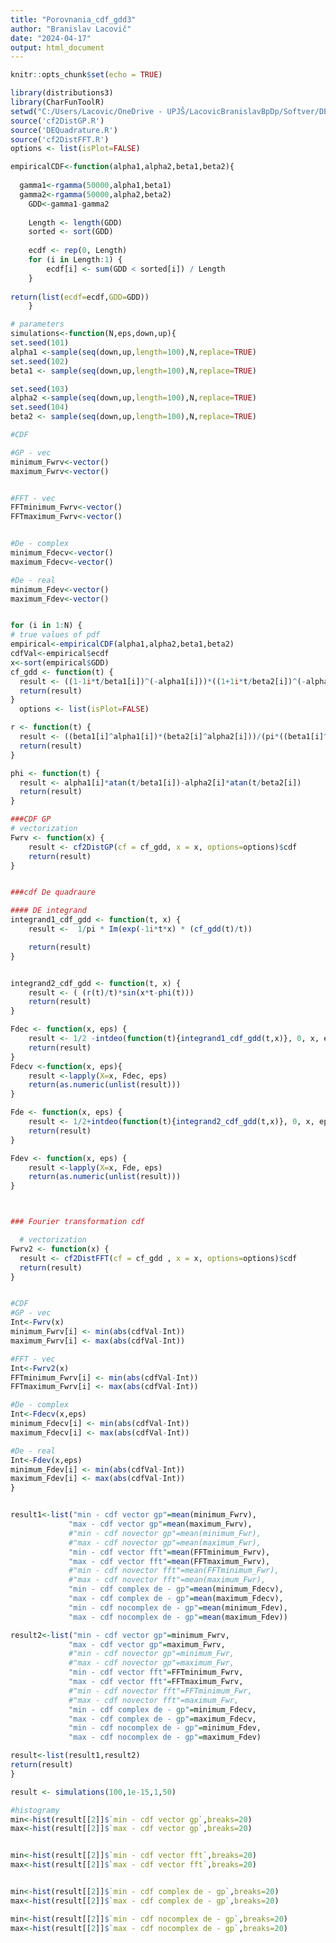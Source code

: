 ---
title: "Porovnania_cdf_gdd3"
author: "Branislav Lacovič"
date: "2024-04-17"
output: html_document
---

```{r setup, include=FALSE}
knitr::opts_chunk$set(echo = TRUE)
```

```{r}
library(distributions3)
library(CharFunToolR)
setwd("C:/Users/Lacovic/OneDrive - UPJŠ/LacovicBranislavBpDp/Softver/DE_kvadratura/skuska GDD")
source('cf2DistGP.R')
source('DEQuadrature.R')
source('cf2DistFFT.R')
options <- list(isPlot=FALSE)
```

```{r}
empiricalCDF<-function(alpha1,alpha2,beta1,beta2){
  
  gamma1<-rgamma(50000,alpha1,beta1)
  gamma2<-rgamma(50000,alpha2,beta2)
    GDD<-gamma1-gamma2
  
    Length <- length(GDD) 
    sorted <- sort(GDD) 
      
    ecdf <- rep(0, Length) 
    for (i in Length:1) { 
        ecdf[i] <- sum(GDD < sorted[i]) / Length 
    } 
  
return(list(ecdf=ecdf,GDD=GDD))
    }

```


```{r}
# parameters
simulations<-function(N,eps,down,up){
set.seed(101)
alpha1 <-sample(seq(down,up,length=100),N,replace=TRUE) 
set.seed(102)
beta1 <- sample(seq(down,up,length=100),N,replace=TRUE)

set.seed(103)
alpha2 <-sample(seq(down,up,length=100),N,replace=TRUE) 
set.seed(104)
beta2 <- sample(seq(down,up,length=100),N,replace=TRUE)

#CDF

#GP - vec
minimum_Fwrv<-vector()
maximum_Fwrv<-vector()


#FFT - vec
FFTminimum_Fwrv<-vector()
FFTmaximum_Fwrv<-vector()


#De - complex
minimum_Fdecv<-vector()
maximum_Fdecv<-vector()

#De - real
minimum_Fdev<-vector()
maximum_Fdev<-vector()


for (i in 1:N) {
# true values of pdf 
empirical<-empiricalCDF(alpha1,alpha2,beta1,beta2) 
cdfVal<-empirical$ecdf
x<-sort(empirical$GDD)
cf_gdd <- function(t) {
  result <- ((1-1i*t/beta1[i])^(-alpha1[i]))*((1+1i*t/beta2[i])^(-alpha2[i]))
  return(result)
}
  options <- list(isPlot=FALSE)

r <- function(t) {
  result <- ((beta1[i]^alpha1[i])*(beta2[i]^alpha2[i]))/(pi*((beta1[i]^2+t^2)^(alpha1[i]/2))*((beta2[i]^2+t^2)^(alpha2[i]/2)))
  return(result)
}

phi <- function(t) {
  result <- alpha1[i]*atan(t/beta1[i])-alpha2[i]*atan(t/beta2[i])
  return(result)
}

###CDF GP
# vectorization
Fwrv <- function(x) {
    result <- cf2DistGP(cf = cf_gdd, x = x, options=options)$cdf
    return(result)
}


###cdf De quadraure

#### DE integrand
integrand1_cdf_gdd <- function(t, x) {
    result <-  1/pi * Im(exp(-1i*t*x) * (cf_gdd(t)/t))

    return(result)
}


integrand2_cdf_gdd <- function(t, x) {
    result <- ( (r(t)/t)*sin(x*t-phi(t)))
    return(result)
}

Fdec <- function(x, eps) {
    result <- 1/2 -intdeo(function(t){integrand1_cdf_gdd(t,x)}, 0, x, eps)$i
    return(result)
}
Fdecv <-function(x, eps){
    result <-lapply(X=x, Fdec, eps)
    return(as.numeric(unlist(result)))
}

Fde <- function(x, eps) {
    result <- 1/2+intdeo(function(t){integrand2_cdf_gdd(t,x)}, 0, x, eps)$i
    return(result)
}

Fdev <- function(x, eps) {
    result <-lapply(X=x, Fde, eps)
    return(as.numeric(unlist(result)))
}



### Fourier transformation cdf

  # vectorization
Fwrv2 <- function(x) {
  result <- cf2DistFFT(cf = cf_gdd , x = x, options=options)$cdf
  return(result)
}


#CDF
#GP - vec
Int<-Fwrv(x)
minimum_Fwrv[i] <- min(abs(cdfVal-Int))
maximum_Fwrv[i] <- max(abs(cdfVal-Int))

#FFT - vec
Int<-Fwrv2(x)
FFTminimum_Fwrv[i] <- min(abs(cdfVal-Int))
FFTmaximum_Fwrv[i] <- max(abs(cdfVal-Int))

#De - complex
Int<-Fdecv(x,eps)
minimum_Fdecv[i] <- min(abs(cdfVal-Int))
maximum_Fdecv[i] <- max(abs(cdfVal-Int))

#De - real
Int<-Fdev(x,eps)
minimum_Fdev[i] <- min(abs(cdfVal-Int))
maximum_Fdev[i] <- max(abs(cdfVal-Int))
}


result1<-list("min - cdf vector gp"=mean(minimum_Fwrv),
             "max - cdf vector gp"=mean(maximum_Fwrv),
             #"min - cdf novector gp"=mean(minimum_Fwr),
             #"max - cdf novector gp"=mean(maximum_Fwr),
             "min - cdf vector fft"=mean(FFTminimum_Fwrv),
             "max - cdf vector fft"=mean(FFTmaximum_Fwrv),
             #"min - cdf novector fft"=mean(FFTminimum_Fwr),
             #"max - cdf novector fft"=mean(maximum_Fwr),
             "min - cdf complex de - gp"=mean(minimum_Fdecv),
             "max - cdf complex de - gp"=mean(maximum_Fdecv),
             "min - cdf nocomplex de - gp"=mean(minimum_Fdev),
             "max - cdf nocomplex de - gp"=mean(maximum_Fdev))

result2<-list("min - cdf vector gp"=minimum_Fwrv,
             "max - cdf vector gp"=maximum_Fwrv,
             #"min - cdf novector gp"=minimum_Fwr,
             #"max - cdf novector gp"=maximum_Fwr,
             "min - cdf vector fft"=FFTminimum_Fwrv,
             "max - cdf vector fft"=FFTmaximum_Fwrv,
             #"min - cdf novector fft"=FFTminimum_Fwr,
             #"max - cdf novector fft"=maximum_Fwr,
             "min - cdf complex de - gp"=minimum_Fdecv,
             "max - cdf complex de - gp"=maximum_Fdecv,
             "min - cdf nocomplex de - gp"=minimum_Fdev,
             "max - cdf nocomplex de - gp"=maximum_Fdev)

result<-list(result1,result2)
return(result)
}
```


```{r warning=FALSE}
result <- simulations(100,1e-15,1,50)
```

```{r}
#histogramy
min<-hist(result[[2]]$`min - cdf vector gp`,breaks=20)
max<-hist(result[[2]]$`max - cdf vector gp`,breaks=20)


min<-hist(result[[2]]$`min - cdf vector fft`,breaks=20)
max<-hist(result[[2]]$`max - cdf vector fft`,breaks=20)


min<-hist(result[[2]]$`min - cdf complex de - gp`,breaks=20)
max<-hist(result[[2]]$`max - cdf complex de - gp`,breaks=20)

min<-hist(result[[2]]$`min - cdf nocomplex de - gp`,breaks=20)
max<-hist(result[[2]]$`max - cdf nocomplex de - gp`,breaks=20)
```


